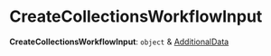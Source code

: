 
# CreateCollectionsWorkflowInput

 **CreateCollectionsWorkflowInput**: `object` & [AdditionalData](../../../types/HttpTypes/types/types.HttpTypes.AdditionalData/page.mdx)
